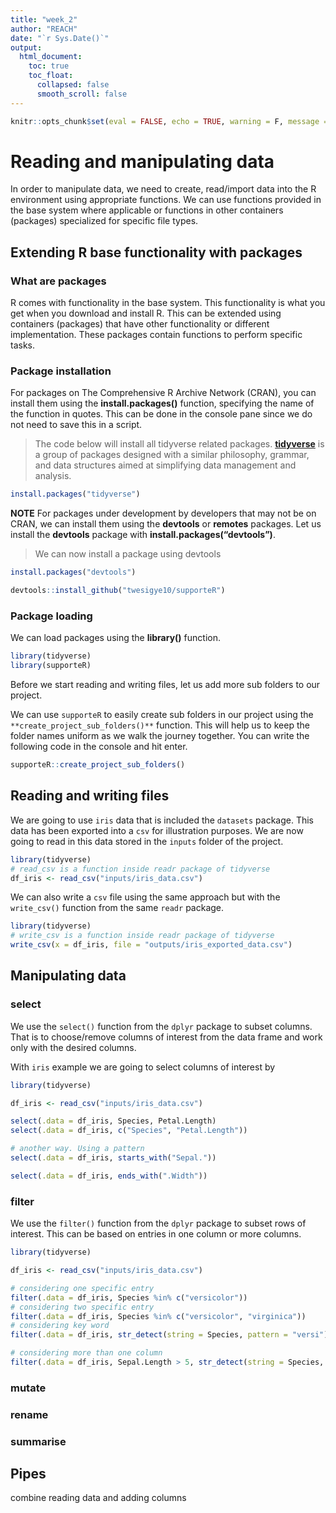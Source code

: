 ```yaml
---
title: "week_2"
author: "REACH"
date: "`r Sys.Date()`"
output:
  html_document:
    toc: true
    toc_float:
      collapsed: false
      smooth_scroll: false
---
```


```r
knitr::opts_chunk$set(eval = FALSE, echo = TRUE, warning = F, message = F, results = "hide")
```

# Reading and manipulating data

In order to manipulate data, we need to create, read/import data into the R environment using appropriate functions.
We can use functions provided in the base system where applicable or functions in other containers (packages) specialized for specific file types. 

## Extending R base functionality with packages

### What are packages
R comes with functionality in the base system. This functionality is what you get when you download and install R.
This can be extended using containers (packages) that have other functionality or different implementation. These packages contain functions to perform specific tasks.

### Package installation

For packages on The Comprehensive R Archive Network (CRAN), you can install them using the **install.packages()** function, specifying the name of the function in quotes. This can be done in the console pane since we do not need to save this in a script.

> The code below will install all tidyverse related packages.
**[tidyverse](https://www.tidyverse.org/)** is a group of packages designed with a similar philosophy, grammar, and data structures aimed at simplifying data management and analysis.

```r
install.packages("tidyverse")
```

**NOTE** For packages under development by developers that may not be on CRAN, we can install them using the **devtools** or **remotes** packages. Let us install the **devtools** package with **install.packages("devtools")**.

> We can now install a package using devtools

```r
install.packages("devtools")

devtools::install_github("twesigye10/supporteR")

```

### Package loading

We can load packages using the **library()** function. 

```r
library(tidyverse)
library(supporteR)

```

Before we start reading and writing files, let us add more sub folders to our project.

We can use `supporteR` to easily create sub folders in our project using the  `**create_project_sub_folders()**` function. This will help us to keep the folder names uniform as we walk the journey together. You can write the following code in the console and hit enter.

```r
supporteR::create_project_sub_folders()
```

## Reading and writing files

We are going to use `iris` data that is included the `datasets` package. This data has been exported into a `csv` for illustration purposes. We are now going to read in this data stored in the `inputs` folder of the project.

```r
library(tidyverse)
# read_csv is a function inside readr package of tidyverse
df_iris <- read_csv("inputs/iris_data.csv")

```

We can also write a `csv` file using the same approach but with the `write_csv()` function from the same `readr` package.

```r
library(tidyverse)
# write_csv is a function inside readr package of tidyverse
write_csv(x = df_iris, file = "outputs/iris_exported_data.csv")

```

## Manipulating data

### select

We use the `select()` function from the `dplyr` package to subset columns. That is to choose/remove columns of interest from the data frame and work only with the desired columns.

With `iris` example we are going to select columns of interest by

```r
library(tidyverse)

df_iris <- read_csv("inputs/iris_data.csv")

select(.data = df_iris, Species, Petal.Length)
select(.data = df_iris, c("Species", "Petal.Length"))

# another way. Using a pattern
select(.data = df_iris, starts_with("Sepal."))

select(.data = df_iris, ends_with(".Width"))

```

### filter

We use the `filter()` function from the `dplyr` package to subset rows of interest. This can be based on entries in one column or more columns.

```r
library(tidyverse)

df_iris <- read_csv("inputs/iris_data.csv")

# considering one specific entry
filter(.data = df_iris, Species %in% c("versicolor"))
# considering two specific entry
filter(.data = df_iris, Species %in% c("versicolor", "virginica"))
# considering key word
filter(.data = df_iris, str_detect(string = Species, pattern = "versi"))

# considering more than one column
filter(.data = df_iris, Sepal.Length > 5, str_detect(string = Species, pattern = "versi"))

```
    
### mutate

### rename

### summarise


## Pipes

combine reading data and adding columns
